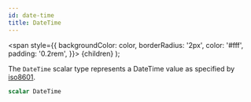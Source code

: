 ```yaml
---
id: date-time
title: DateTime
---
```


<span
style={{
      backgroundColor: color,
      borderRadius: '2px',
      color: '#fff',
      padding: '0.2rem',
    }}>
{children}
</span>
);

The `DateTime` scalar type represents a DateTime
value as specified by
[iso8601](https://en.wikipedia.org/wiki/ISO_8601).

```graphql
scalar DateTime
```
